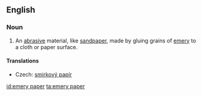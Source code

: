 ==English==
{{wikipedia}}

===Noun===
{{en-noun|-|sg=[[emery]] [[paper]]}}

# An [[abrasive]] material, like [[sandpaper]], made by gluing grains of [[emery]] to a cloth or paper surface.

====Translations====
{{trans-top|abrasive material}}
* Czech: [[smirkový papír]] {{m}}
{{trans-mid}}
{{trans-bottom}}

[[id:emery paper]]
[[ta:emery paper]]